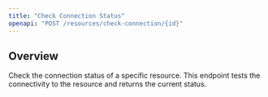 ```yaml
---
title: "Check Connection Status"
openapi: "POST /resources/check-connection/{id}"
---
```


## Overview

Check the connection status of a specific resource. This endpoint tests the connectivity to the resource and returns the current status.
